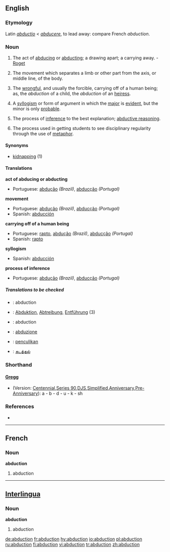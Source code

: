 {{wikisource1911Enc|Abduction}}
==English==

===Etymology===
Latin ''[[abductio]]'' < ''[[abducere]]'', to lead away: compare French ''abduction''. 

===Noun===
{{en-noun}}

# The act of [[abducing]] or [[abducting]]; a drawing apart; a carrying away. - [[Roget]]
# {{cattag|physiology}} The movement which separates a limb or other part from the axis, or middle line, of the body.
# {{law}} The [[wrongful]], and usually the forcible, carrying off of a human being; as, the ''abduction'' of a child, the ''abduction'' of an [[heiress]].
# {{logic}} A [[syllogism]] or form of argument in which the [[major]] is [[evident]], but the minor is only [[probable]].
# {{computing}} The process of [[inference]] to the best explanation; [[abductive reasoning]].
# {{cattag|education}} The process used in getting students to see disciplinary regularity through the use of [[metaphor]].

====Synonyms====
*[[kidnapping]] (1)

====Translations====
'''act of abducing or abducting'''
{{top}}
{{mid}}
*Portuguese: [[abdução]] {{m}} ''(Brazil)'', [[abducção]] {{m}} ''(Portugal)'' 
{{bottom}}

'''movement'''
{{top}}
{{mid}}
*Portuguese: [[abdução]] {{m}} ''(Brazil)'', [[abducção]] {{m}} ''(Portugal)'' 
*Spanish: [[abducción]] {{f}}
{{bottom}}

'''carrying off of a human being'''
{{top}}
{{mid}}
*Portuguese: [[rapto]], [[abdução]] {{m}} ''(Brazil)'', [[abducção]] {{m}} ''(Portugal)'' 
*Spanish: [[rapto]] {{m}}
{{bottom}}

'''syllogism'''
{{top}}
{{mid}}
*Spanish: [[abducción]] {{f}}
{{bottom}}

'''process of inference'''
{{top}}
{{mid}}
*Portuguese: [[abdução]] {{m}} ''(Brazil)'', [[abducção]] {{m}} ''(Portugal)'' 
{{bottom}}

=====Translations to be checked=====
*{{ttbc|French}}: abduction
*{{ttbc|German}}: [[Abduktion]], [[Abtreibung]], [[Entführung]] {{f}} (3)
*{{ttbc|Interlingua}}: abduction
*{{ttbc|Italian}}: [[abduzione]]
*{{ttbc|Malay}}: [[penculikan]]
*{{ttbc|Tamil}}: [[கடத்தல்]]

===Shorthand===
====[http://en.wikipedia.org/wiki/Gregg_Shorthand Gregg]====
* (Version: [http://en.wikipedia.org/wiki/Gregg_Shorthand#Centennial_Gregg_Shorthand Centennial],[http://en.wikipedia.org/wiki/Gregg_Shorthand#Series_90_Gregg_Shorthand  Series 90],[http://en.wikipedia.org/wiki/Gregg_Shorthand#Diamond_Jubilee_Gregg_Shorthand  DJS],[http://en.wikipedia.org/wiki/Gregg_Shorthand#Simplified_Gregg_Shorthand Simplified],[http://en.wikipedia.org/wiki/Gregg_Shorthand#Anniversary_Gregg_Shorthand Anniversary],[http://en.wikipedia.org/wiki/Gregg_Shorthand#Pre-Anniversary_Gregg_Shorthand Pre-Anniversary]): a - b - d - u - k - sh

===References===
*{{R:Webster 1913}}

----

==French==

===Noun===
'''abduction'''

# abduction

----

==[[Interlingua]]==

===Noun===
'''abduction'''

# abduction

[[de:abduction]]
[[fr:abduction]]
[[hy:abduction]]
[[io:abduction]]
[[pl:abduction]]
[[ru:abduction]]
[[fi:abduction]]
[[vi:abduction]]
[[tr:abduction]]
[[zh:abduction]]